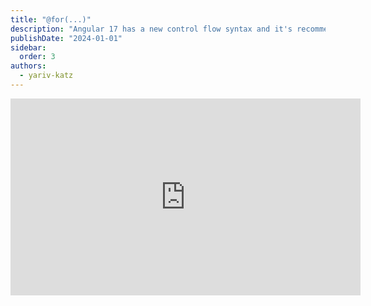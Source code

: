 ```yaml
---
title: "@for(...)"
description: "Angular 17 has a new control flow syntax and it's recommended to stop using *ngFor, and use @for instead."
publishDate: "2024-01-01"
sidebar:
  order: 3
authors:
  - yariv-katz
---
```



<div class="not-content flex mb-10">
	<iframe
		className="mx-auto"
		width="560"
		height="315"
		src="https://www.youtube.com/embed/Jd4zY9RfIHA?si=6tABeXpji0SReSlD"
		title="YouTube video player"
		frameBorder="0"
		allow="accelerometer; autoplay; clipboard-write; encrypted-media; gyroscope; picture-in-picture; web-share"
		allowFullScreen
	/>
</div>

הסינטקס החדש של `@for` שניתן להשתמש בו כדי להחליף את `*ngFor` זמין מ-**Angular 17**.
הסינטקס החדש הוא הרבה יותר נקי וקל לקריאה וכתיב, וגם עוצמתי יותר.  
בואו נסתכל על הדוגמה הבאה ונפרק את התכונות והיתרונות העיקריים של הסינטקס החדש.

<div className="mt-5 not-content ltr" dir="ltr">
<Sandpack 
	client:load
	customSetup={{ 
		dependencies: { 			
			"@angular/core": "^17.0.0",
			"@angular/platform-browser": "^17.0.0",
			"@angular/platform-browser-dynamic": "^17.0.0",
			"@angular/common": "^17.0.0",
			"@angular/compiler": "^17.0.0"			
		}
	}}
	
	files={{
		"src/app/old-ngfor.component.ts": {			
			code: `import { Component, ChangeDetectionStrategy } from '@angular/core';
@Component({
	changeDetection: ChangeDetectionStrategy.OnPush,
	selector: 'old-ngfor',
	standalone: true,
	imports: [CommonModule],
	template: \`
		<h1>Old way - *ngFor</h1>
		<h2>Simple</h2>
		<ul>
			<li *ngFor="let book of books">{{book.title}}</li>
		</ul>	
		<h2>With trackBy</h2>
		<ul>
			<li *ngFor="let book of books; trackBy: trackByFn">{{book.title}}</li>
		</ul>
		<h2>With context variables</h2>
		<ul>
			<li *ngFor="let book of books; index as i; even as e">{{i}} {{e}} {{book.title}}</li>
		</ul>
	\`,
})
export class OldNgForComponent {
	books = [
    {id: 1, title: 'Book 1'},
    {id: 2, title: 'Book 2'},
    {id: 3, title: 'Book 3'},
    {id: 4, title: 'Book 4'},
    {id: 5, title: 'Book 5'},
  ];
	
	trackByFn(index, item) {
		return item.id;		
	}
}
`
		},
		"src/app/new-for.component.ts": {			
			code: `import { Component, ChangeDetectionStrategy } from '@angular/core';
@Component({
	changeDetection: ChangeDetectionStrategy.OnPush,
	selector: 'new-for',
	standalone: true,
	imports: [CommonModule],
	template: \`
		<h1>new way - &#64;for</h1>	
		<h2>Simple</h2>
		<ul>
		@for(book of books; track book.id) {
			<li>{{book.title}}</li>	
		}
		</ul>	
		<h2>With empty block</h2>
		<ul>
		@for(book of books2; track book.id) {
			<li>{{book.title}}</li>	
		}
		@empty {
			<li>No books</li>
		}
		</ul>
		<h2>With context variables</h2>
		<ul>
		@for(book of books; track book.id; let i = $index; let e = $even) {
			<li>{{i}} {{e}} {{book.title}}</li>	
		}
		</ul>
	\`,
})
export class NewForComponent {
	books = [
    {id: 1, title: 'Book 1'},
    {id: 2, title: 'Book 2'},
    {id: 3, title: 'Book 3'},
    {id: 4, title: 'Book 4'},
    {id: 5, title: 'Book 5'},
  ];
	
	books2 = [];
}
`
		},
		"src/app/app.component.ts": {
			hidden: true,
			readOnly: true,
			code: `import { Component, ChangeDetectionStrategy } from '@angular/core';
@Component({
  changeDetection: ChangeDetectionStrategy.OnPush,
  selector: 'app-root',
  standalone: true,
  imports: [OldNgForComponent, NewForComponent],
  template: \`
    <h1>*ngFor -> &#64;for</h1>
		<old-ngfor></old-ngfor>
		<new-for></new-for>
  \`,
})
export class AppComponent {	
}`
		},		
		"src/main.ts": {
			hidden: true,
			readOnly: true,
			code: `import '@angular/compiler';

bootstrapApplication(AppComponent)
  .catch((err) => console.error(err));
`
		}	
	}}
	
	template="angular" 
/>
</div>

## track

בסינטקס החדש של `@for` חובה לספק את הפרמטר `track`. על פי התיעוד של Angular, הרבה בעיות בביצועים של אפליקציות Angular נגרמו מלולאות `*ngFor` ללא `trackBy`, עכשיו הפרמטר `track` הוא חובה עם סינטקס פשוט יותר.  
כעת ניתן בקלות לבחור Property מהאובייקט, ואנגולר ישתמש בו כדי לעקוב אחרי שינויים במערך.  
ניתן גם להשתמש במשתנה הקונטקסט `$index` כדי לעקוב לפי אינדקס, אבל עדיף להשתמש במפתח ראשי באובייקט ולהשתמש בזה כערך ל track.

## בלוק ריק

אחרי הבלוק של `@for` ניתן להוסיף בלוק של `@empty` שיתבצע כאשר המערך ריק.  
לפני הסינטקס החדש היינו צריכים להשתמש ב-`*ngIf` כדי לבדוק אם המערך ריק, ואז להציג את הבלוק הריק.

## משתנים בקונטקסט

המשתנים בקונטקסט שהיו זמינים ב-*ngFor זמינים גם ב-`@for`:
- `$index` - האינדקס של האיבר הנוכחי במערך
- `$first` - `true` אם האיבר הנוכחי הוא הראשון במערך
- `$last` - `true` אם האיבר הנוכחי הוא האחרון במערך
- `$even` - `true` אם האינדקס של האיבר הנוכחי הוא זוגי
- `$odd` - `true` אם האינדקס של האיבר הנוכחי הוא אי-זוגי

## סיכום

מומלץ להפסיק להשתמש ב-*ngFor ולהשתמש בסינטקס החדש של `@for`. ישנם כמה יתרונות לשימוש בסינטקס החדש של `@for`:
- קל יותר להבין את הבלוק של `@for`
- קל יותר לספק `track`
- ה- `track` החובה ימנע בעיות בביצועים
- קל יותר לטפל במצב של מערך ריק


